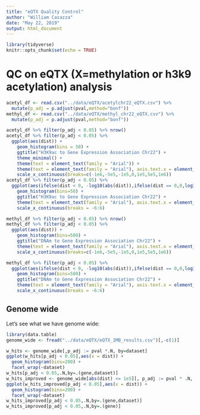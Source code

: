```yaml
---
title: "eQTX Quality Control"
author: "William Casazza"
date: "May 22, 2019"
output: html_document
---
```


```r
library(tidyverse)
knitr::opts_chunk$set(echo = TRUE)
```
# QC on eQTX (X=methylation or h3k9 acetylation) analysis
```r
acetyl_df <- read.csv("../data/eQTX/acetylchr22_eQTX.csv") %>% 
  mutate(p_adj = p.adjust(pval,method="bonf"))
methyl_df <- read.csv("../data/eQTX/methyl_chr22_eQTX.csv") %>% 
  mutate(p_adj = p.adjust(pval,method="bonf"))
```

```r
acetyl_df %>% filter(p_adj < 0.05) %>% nrow()
acetyl_df %>% filter(p_adj < 0.05) %>%
  ggplot(aes(dist)) + 
    geom_histogram(bins = 50) + 
    ggtitle("H3K9ac to Gene Expression Association Chr22") + 
    theme_minimal() +
    theme(text = element_text(family = "Arial")) +
    theme(text = element_text(family = "Arial"), axis.text.x = element_text(vjust=1,hjust=1,angle=45)) + 
    scale_x_continuous(breaks=c(-1e6,-5e5,-1e5,0,1e5,5e5,1e6))
acetyl_df %>% filter(p_adj < 0.05) %>%
  ggplot(aes(ifelse(dist < 0, -log10(abs(dist)),ifelse(dist == 0,0,log10(abs(dist)))))) + 
    geom_histogram(bins=50) + 
    ggtitle("H3K9ac to Gene Expression Association Chr22") +
    theme(text = element_text(family = "Arial"), axis.text.x = element_text(vjust=1,hjust=1,angle=45))+
    scale_x_continuous(breaks = -6:6) 

methyl_df %>% filter(p_adj < 0.05) %>% nrow()
methyl_df %>% filter(p_adj < 0.05) %>%
  ggplot(aes(dist)) + 
    geom_histogram(bins=500) + 
    ggtitle("DNAm to Gene Expression Association Chr22") +
    theme(text = element_text(family = "Arial"), axis.text.x = element_text(vjust=1,hjust=1,angle=45)) + 
    scale_x_continuous(breaks=c(-1e6,-5e5,-1e5,0,1e5,5e5,1e6))

methyl_df %>% filter(p_adj < 0.05) %>%
  ggplot(aes(ifelse(dist < 0, -log10(abs(dist)),ifelse(dist == 0,0,log10(abs(dist)))))) + 
    geom_histogram(bins=500) + 
    ggtitle("DNAm to Gene Expression Association Chr22") +
    theme(text = element_text(family = "Arial"), axis.text.x = element_text(vjust=1,hjust=1,angle=45))+
    scale_x_continuous(breaks = -6:6)

```
## Genome wide
Let's see what we have genome wide:
```r
library(data.table)
genome_wide <- fread("../data/eQTX/eQTX_1MB_results.csv")[,-c(1)]
```

```r
w_hits <- genome_wide[,p_adj := pval *.N, by=dataset]
ggplot(w_hits[p_adj < 0.05],aes(x = dist)) + 
  geom_histogram(bins=200) + 
  facet_wrap(~dataset)
w_hits[p_adj < 0.05,.N,by=.(gene,dataset)]
w_hits_improved <- genome_wide[abs(dist) <= 1e5][, p_adj := pval * .N, by=dataset]
ggplot(w_hits_improved[p_adj < 0.05],aes(x = dist)) + 
  geom_histogram(bins=200) + 
  facet_wrap(~dataset)
w_hits_improved[p_adj < 0.05,.N,by=.(gene,dataset)]
w_hits_improved[p_adj < 0.05,.N,by=.(gene)]
```